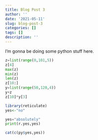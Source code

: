```yaml
---
title: Blog Post 3
author: ''
date: '2021-05-11'
slug: blog-post-3
categories: []
tags: []
description: ''
---
```

I'm gonna be doing some python stuff here.
```python
z=list(range(0,101,5))
z[4]
max(z)
min(z)
len(z)
z[10:]
y=list(range(50,120,4))
y+z
z[10]*y[3]
```

```R
library(reticulate)
yes<-"no"

```

```python
yes="absolutely"
print(r.yes,yes)

```

```R
cat(c(py$yes,yes))

```